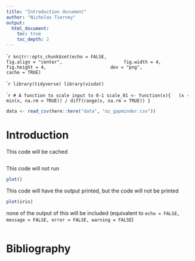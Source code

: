 ```yaml
---
title: "Introduction document"
author: "Nicholas Tierney"
output:
  html_document:
    toc: true
    toc_depth: 2
---
```


````r
knitr::opts_chunk$set(echo = FALSE, 
                      fig.align = "center",
                      fig.width = 4, 
                      fig.height = 4, 
                      dev = "png",
                      cache = TRUE)
```

````r
library(tidyverse)
library(visdat)
```

````r
# A function to scale input to 0-1
scale_01 <- function(x){
  (x - min(x, na.rm = TRUE)) / diff(range(x, na.rm = TRUE))
}
```

```r
data <- read_csv(here::here("data", "oz_gapminder.csv"))
```

# Introduction

This code will be cached

```r

```

This code will not run

```r
plot()
```

This code will have the output printed, but the code will not be printed

```r
plot(iris)
```

none of the output of this will be included (equivalent to `echo = FALSE, message = FALSE, error = FALSE, warning = FALSE`)

```r

```


# Bibliography
